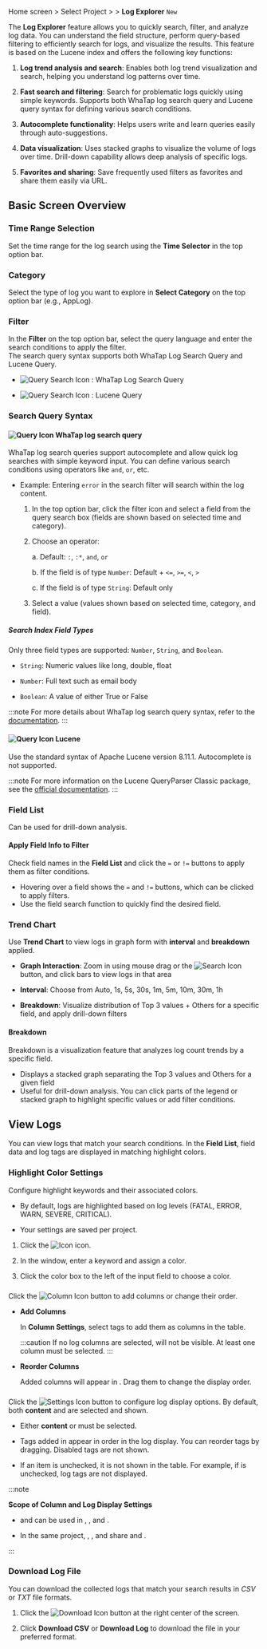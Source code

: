 
<Logroleview />

Home screen &gt; Select Project &gt; <Cmdname sid="side_log" className="uitext" /> &gt; **Log Explorer** <code className="newfunc">New</code>

The **Log Explorer** feature allows you to quickly search, filter, and analyze log data. You can understand the field structure, perform query-based filtering to efficiently search for logs, and visualize the results. This feature is based on the Lucene index and offers the following key functions:

1. **Log trend analysis and search**: Enables both log trend visualization and search, helping you understand log patterns over time.

1. **Fast search and filtering**: Search for problematic logs quickly using simple keywords. Supports both WhaTap log search query and Lucene query syntax for defining various search conditions.

1. **Autocomplete functionality**: Helps users write and learn queries easily through auto-suggestions.

1. **Data visualization**: Uses stacked graphs to visualize the volume of logs over time. Drill-down capability allows deep analysis of specific logs.

1. **Favorites and sharing**: Save frequently used filters as favorites and share them easily via URL.

## Basic Screen Overview

<ImgLang img='apm-log-log-explorer-new.png' desc='log-explorer-new' />

### Time Range Selection

Set the time range for the log search using the **Time Selector** in the top option bar.

### Category

Select the type of log you want to explore in **Select Category** on the top option bar (e.g., AppLog).

### Filter

In the **Filter** on the top option bar, select the query language and enter the search conditions to apply the filter.  
The search query syntax supports both WhaTap Log Search Query and Lucene Query.

* ![Query Search Icon](/img/ic-filter-whatap-query.svg) : WhaTap Log Search Query 

* ![Query Search Icon](/img/ic-filter-lucene.svg) : Lucene Query

### Search Query Syntax

#### ![Query Icon](/img/ico-log-search-query.svg) WhaTap log search query

WhaTap log search queries support autocomplete and allow quick log searches with simple keyword input. You can define various search conditions using operators like `and`, `or`, etc.

* Example: Entering `error` in the search filter will search within the log content.

    1. In the top option bar, click the filter icon and select a field from the query search box (fields are shown based on selected time and category).

    1. Choose an operator:

        a. Default: `:`, `:*`, `and`, `or`<br/>

        b. If the field is of type `Number`: Default + `<=`, `>=`, `<`, `>`<br/>

        c. If the field is of type `String`: Default only

    1. Select a value (values shown based on selected time, category, and field).

##### Search Index Field Types

Only three field types are supported: `Number`, `String`, and `Boolean`.

* `String`: Numeric values like long, double, float

* `Number`: Full text such as email body

* `Boolean`: A value of either True or False

:::note
For more details about WhaTap log search query syntax, refer to the [documentation](https://docs.whatap.io/log/log-search-query).
:::

#### ![Query Icon](/img/ico-log-search-lucene.svg) Lucene

Use the standard syntax of Apache Lucene version 8.11.1. Autocomplete is not supported.

:::note
For more information on the Lucene QueryParser Classic package, see the [official documentation](https://lucene.apache.org/core/8_11_1/queryparser/org/apache/lucene/queryparser/classic/package-summary.html#Overview).
:::

### Field List

Can be used for drill-down analysis.

#### Apply Field Info to Filter

Check field names in the **Field List** and click the `=` or `!=` buttons to apply them as filter conditions.

* Hovering over a field shows the `=` and `!=` buttons, which can be clicked to apply filters.
* Use the field search function to quickly find the desired field.

### Trend Chart

Use **Trend Chart** to view logs in graph form with **interval** and **breakdown** applied.

* **Graph Interaction**: Zoom in using mouse drag or the ![Search Icon](/img/ic-search.svg) button, and click bars to view logs in that area

* **Interval**: Choose from Auto, 1s, 5s, 30s, 1m, 5m, 10m, 30m, 1h

* **Breakdown**: Visualize distribution of Top 3 values + Others for a specific field, and apply drill-down filters

#### Breakdown

Breakdown is a visualization feature that analyzes log count trends by a specific field.

* Displays a stacked graph separating the Top 3 values and Others for a given field
* Useful for drill-down analysis. You can click parts of the legend or stacked graph to highlight specific values or add filter conditions.

## View Logs

You can view logs that match your search conditions. In the **Field List**, field data and log tags are displayed in matching highlight colors.

### Highlight Color Settings

Configure highlight keywords and their associated colors.

* By default, logs are highlighted based on log levels (<span class='logft'>FATAL</span>, <span class='loger'>ERROR</span>, <span class='logwr'>WARN</span>, <span class='logft'>SEVERE</span>, <span class='logft'>CRITICAL</span>).

* Your settings are saved per project.

1. Click the ![Icon](/img/ic-highlight.svg) icon.

1. In the <Cmdname sid="highlight" className="uitext" /> window, enter a keyword and assign a color.

1. Click the color box to the left of the input field to choose a color.

### <Cmdname sid="column_settings" className="uitext" />

Click the ![Column Icon](/img/ic-column.svg) button to add columns or change their order.

* **Add Columns**

    In **Column Settings**, select tags to add them as columns in the table.

    :::caution
    If no log columns are selected, <Cmdname sid="ITM08349" className="uitext" /> will not be visible. At least one column must be selected.
    :::

* **Reorder Columns**

    Added columns will appear in <Cmdname sid="TTL06055" className="uitext" />. Drag them to change the display order.

### <Cmdname sid="ITM08349" className="uitext" />

Click the ![Settings Icon](/img/ic-setting.svg) button to configure log display options. By default, both **content** and <Cmdname sid="tag" className="uitext" /> are selected and shown.

* Either **content** or <Cmdname sid="tag" className="uitext" /> must be selected.

* Tags added in <Cmdname sid="tag_management" className="uitext" /> appear in order in the log display. You can reorder tags by dragging. Disabled tags are not shown.

* If an item is unchecked, it is not shown in the table. For example, if <Cmdname sid="tag" className="uitext" /> is unchecked, log tags are not displayed.

<ImgLang img='log-table-contents-remove-tag.png' desc='log table contents remove tag sc'/>

:::note

**Scope of Column and Log Display Settings**

* <Cmdname sid="column_settings" className="uitext" /> and <Cmdname sid="ITM08349" className="uitext" /> can be used in <Cmdname sid="logTail" className="uitext" />, <Cmdname sid="side_logSearch" className="uitext" />, and <Cmdname sid="logExplorer" className="uitext" />.

* In the same project, <Cmdname sid="side_logTail" className="uitext" />, <Cmdname sid="side_logSearch" className="uitext" />, and <Cmdname sid="side_logExplorer" className="uitext" /> share <Cmdname sid="column_settings" className="uitext" /> and <Cmdname sid="ITM08349" className="uitext" />.

:::

### Download Log File

You can download the collected logs that match your search results in *CSV* or *TXT* file formats.

1. Click the ![Download Icon](/img/ico-download.svg) <Cmdname sid="download" className="uitext" /> button at the right center of the screen.

1. Click **Download CSV** or **Download Log** to download the file in your preferred format.